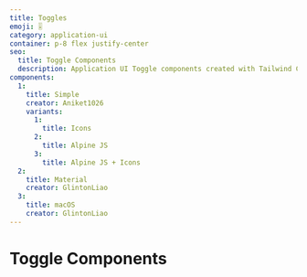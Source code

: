 ```yaml
---
title: Toggles
emoji: 🎚
category: application-ui
container: p-8 flex justify-center
seo:
  title: Toggle Components
  description: Application UI Toggle components created with Tailwind CSS
components:
  1:
    title: Simple
    creator: Aniket1026
    variants:
      1:
        title: Icons
      2:
        title: Alpine JS
      3:
        title: Alpine JS + Icons
  2:
    title: Material
    creator: GlintonLiao
  3:
    title: macOS
    creator: GlintonLiao
---
```


# Toggle Components

<List
  componentsData={componentsArray}
  componentContainer={componentContainer}
/>
